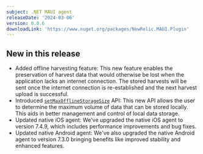 ```yaml
---
subject: .NET MAUI agent
releaseDate: '2024-03-06'
version: 0.0.6
downloadLink: 'https://www.nuget.org/packages/NewRelic.MAUI.Plugin'
---
```


## New in this release

* Added offline harvesting feature: This new feature enables the preservation of harvest data that would otherwise be lost when the application lacks an internet connection. The stored harvests will be sent once the internet connection is re-established and the next harvest upload is successful.
* Introduced [`setMaxOfflineStorageSize`](/docs/mobile-monitoring/new-relic-mobile/mobile-sdk/set-max-offline-storage/#maui) API: This new API allows the user to determine the maximum volume of data that can be stored locally. This aids in better management and control of local data storage.
* Updated native iOS agent: We've upgraded the native iOS agent to version 7.4.9, which includes performance improvements and bug fixes.
* Updated native Android agent: We've also upgraded the native Android agent to version 7.3.0 bringing benefits like improved stability and enhanced features.
